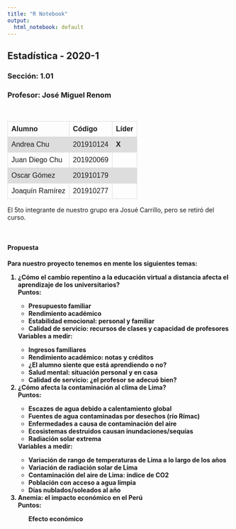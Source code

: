 ```yaml
---
title: "R Notebook"
output:
  html_notebook: default
---
```

<b><h2>Estadística - 2020-1</h1></b>
<h3><b>Sección:</b> 1.01</h2>
<h3><b>Profesor:</b> José Miguel Renom</h2>
<style>table {font-family: arial, sans-serif;border-collapse: collapse;width: 100%;}td, th {border: 1px solid #dddddd; text-align: left; padding: 8px;}tr:nth-child(even) {  background-color: #dddddd;}</style>
<br>
<table>
<tr><th>Alumno</th><th>Código</th><th>Líder</th></tr>

<tr><td>Andrea Chu</td><td>201910124</td><td><b>X</b></td></tr>
<tr><td>Juan Diego Chu</td><td>201920069</td><td><b></b></td></tr>
<tr><td>Oscar Gómez</td><td>201910179</td><td><b></b></td></tr>
<tr><td>Joaquín Ramírez</td><td>201910277</td><td><b></b></td></tr>
</table>

El 5to integrante de nuestro grupo era Josué Carrillo, pero se retiró del curso.

<br>
<h4><b>Propuesta</b><h4>
<p>Para nuestro proyecto tenemos en mente los siguientes temas:</p>

<ol type="1">
  <li><b>¿Cómo el cambio repentino a la educación virtual a distancia afecta el aprendizaje de los universitarios?</b></li>
  Puntos:
  <ul>
  <li>Presupuesto familiar</li>
  <li>Rendimiento académico</li>
  <li>Estabilidad emocional: personal y familiar</li>
  <li>Calidad de servicio: recursos de clases y capacidad de profesores</li>
  </ul>
  Variables a medir:
  <ul>
  <li>Ingresos familiares</li>
  <li>Rendimiento académico: notas y créditos</li>
  <li>¿El alumno siente que está aprendiendo o no?</li>
  <li>Salud mental: situación personal y en casa</li>
  <li>Calidad de servicio: ¿el profesor se adecuó bien?</li>
  </ul>
  
  <li><b>¿Cómo afecta la contaminación al clima de Lima?</b></li>
  Puntos:
  <ul><li>Escazes de agua debido a calentamiento global</li>
  <li>Fuentes de agua contaminadas por desechos (río Rímac)</li>
  <li>Enfermedades a causa de contaminación del aire</li>
  <li>Ecosistemas destruidos causan inundaciones/sequías</li>
  <li>Radiación solar extrema</li>
  </ul>
  Variables a medir:
  <ul><li>Variación de rango de temperaturas de Lima a  lo largo de los años
</li>
  <li>Variación de radiación solar de Lima</li>
  <li>Contaminación del aire de Lima: índice de CO2</li>
  <li>Población con acceso a agua limpia</li>
  <li>Días nublados/soleados al año</li>
  </ul>
  <li><b>Anemia: el impacto económico en el Perú</b></li>
  Puntos:
  <ul>Efecto económico
  </ul>
</ol>